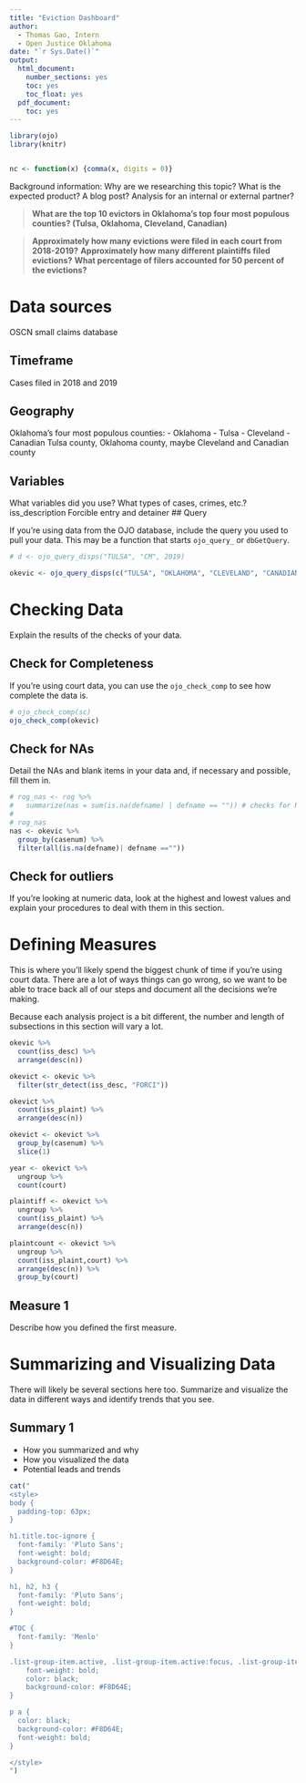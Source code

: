 ```yaml
---
title: "Eviction Dashboard"
author:
  - Thomas Gao, Intern
  - Open Justice Oklahoma
date: "`r Sys.Date()`"
output:
  html_document:
    number_sections: yes
    toc: yes
    toc_float: yes
  pdf_document:
    toc: yes
---
```


```r
library(ojo)
library(knitr)


nc <- function(x) {comma(x, digits = 0)}

```

Background information: Why are we researching this topic? What is the expected product? A blog post? Analysis for an internal or external partner?

> **What are the top 10 evictors in Oklahoma's top four most populous counties? (Tulsa, Oklahoma, Cleveland, Canadian)**

> **Approximately how many evictions were filed in each court from 2018-2019?**
> **Approximately how many different plaintiffs filed evictions?**
> **What percentage of filers accounted for 50 percent of the evictions?**


# Data sources
OSCN small claims database

## Timeframe

Cases filed in 2018 and 2019

## Geography
Oklahoma's four most populous counties:
- Oklahoma
- Tulsa
- Cleveland
- Canadian
Tulsa county, Oklahoma county, maybe Cleveland and Canadian county

## Variables

What variables did you use? What types of cases, crimes, etc.?
iss_description Forcible entry and detainer
## Query

If you're using data from the OJO database, include the query you used to pull your data. This may be a function that starts `ojo_query_` or `dbGetQuery`.

``` r
# d <- ojo_query_disps("TULSA", "CM", 2019)

okevic <- ojo_query_disps(c("TULSA", "OKLAHOMA", "CLEVELAND", "CANADIAN"), "SC", 2018:2019)
```

# Checking Data

Explain the results of the checks of your data.

## Check for Completeness

If you're using court data, you can use the `ojo_check_comp` to see how complete the data is.

```r
# ojo_check_comp(sc)
ojo_check_comp(okevic)
```

## Check for NAs

Detail the NAs and blank items in your data and, if necessary and possible, fill them in.

``` r
# rog_nas <- rog %>% 
#   summarize(nas = sum(is.na(defname) | defname == "")) # checks for NA and blank ("") defendant names
# 
# rog_nas
nas <- okevic %>% 
  group_by(casenum) %>% 
  filter(all(is.na(defname)| defname ==""))
```

## Check for outliers

If you're looking at numeric data, look at the highest and lowest values and explain your procedures to deal with them in this section.

# Defining Measures

This is where you'll likely spend the biggest chunk of time if you're using court data. There are a lot of ways things can go wrong, so we want to be able to trace back all of our steps and document all the decisions we're making.

Because each analysis project is a bit different, the number and length of subsections in this section will vary a lot. 
```r
okevic %>% 
  count(iss_desc) %>% 
  arrange(desc(n))
```
```r
okevict <- okevic %>% 
  filter(str_detect(iss_desc, "FORCI"))
```
```r
okevict %>% 
  count(iss_plaint) %>% 
  arrange(desc(n))
```
```r
okevict <- okevict %>% 
  group_by(casenum) %>% 
  slice(1)
```
```r
year <- okevict %>% 
  ungroup %>% 
  count(court)
```
```r
plaintiff <- okevict %>% 
  ungroup %>% 
  count(iss_plaint) %>% 
  arrange(desc(n))
```
```r
plaintcount <- okevict %>% 
  ungroup %>% 
  count(iss_plaint,court) %>% 
  arrange(desc(n)) %>% 
  group_by(court)
```



## Measure 1

Describe how you defined the first measure.

# Summarizing and Visualizing Data

There will likely be several sections here too. Summarize and visualize the data in different ways and identify trends that you see.

## Summary 1

- How you summarized and why
- How you visualized the data
- Potential leads and trends

```r
cat("
<style>
body {
  padding-top: 63px;
}

h1.title.toc-ignore {
  font-family: 'Pluto Sans';
  font-weight: bold;
  background-color: #F8D64E;
}

h1, h2, h3 {
  font-family: 'Pluto Sans';
  font-weight: bold;
}

#TOC {
  font-family: 'Menlo'
}

.list-group-item.active, .list-group-item.active:focus, .list-group-item.active:hover {
    font-weight: bold;
    color: black;
    background-color: #F8D64E;
}

p a {
  color: black;
  background-color: #F8D64E;
  font-weight: bold;
}

</style>
")
```
